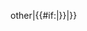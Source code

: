 {{{{{1}}} other|{{#if:{{{2|}}}|{{{2}}}}}|{{Incorrect namespace|{{{1}}}}}}}<noinclude>

{{Documentation}}
</noinclude>